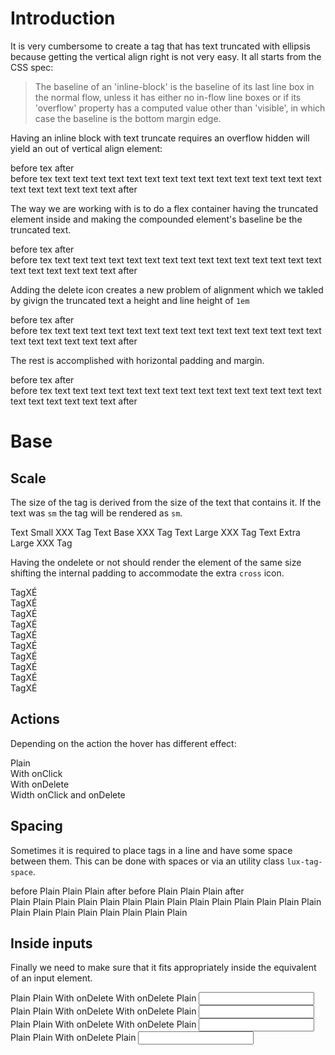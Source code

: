 


<Meta title="Component/Tag" component={Tag} />


# Introduction

It is very cumbersome to create a tag that has text truncated with ellipsis 
because getting the vertical align right is not very easy. It all starts from
the CSS spec:

> The baseline of an 'inline-block' is the baseline of its last line box in 
> the normal flow, unless it has either no in-flow line boxes or if its 
> 'overflow' property has a computed value other than 'visible', in which case 
> the baseline is the bottom margin edge.

Having an inline block with text truncate requires an overflow hidden will yield
an out of vertical align element:

<Canvas>
<div>
    before <span className="inline-block max-w-full truncate bg-red-100">tex</span> after
</div>
<div className="bg-gray-100">
    before <span className="inline-block max-w-full truncate bg-red-100">tex text text text text text text text text text text text text  text text text  text text text  text text text</span> after
</div>
</Canvas>

The way we are working with is to do a flex container having the truncated
element inside and making the compounded element's baseline be the truncated
text.

<Canvas>
<div>
    before <span className="inline-flex flex-row max-w-full bg-red-200">
        <span className="inline-block max-w-full truncate bg-red-100">tex</span> 
    </span> after
</div>
<div className="bg-gray-100">
    before <span className="inline-flex flex-row max-w-full bg-red-200">
        <span className="inline-block max-w-full truncate bg-red-100">tex text text text text text text text text text text text text  text text text  text text text  text text text</span> 
    </span> after
</div>
</Canvas>

Adding the delete icon creates a new problem of alignment which we takled by
givign the truncated text a height and line height of `1em`

<Canvas>
<div>
    before <span className="inline-flex flex-row items-baseline py-0.5 max-w-full bg-red-200">
        <Cross className="flex-none self-center bg-red-300" width="0.75em" height="0.75em"/>
        <span className="inline-block max-w-full truncate bg-red-100" style={{ height: '1em', lineHeight: '1em' }}>tex</span> 
    </span> after
</div>
<div className="bg-gray-100">
    before <span className="inline-flex flex-row items-baseline py-0.5 max-w-full bg-red-200">
        <Cross className="flex-none self-center bg-red-300" width="0.75em" height="0.75em"/>
        <span className="inline-block max-w-full truncate bg-red-100" style={{ height: '1em', lineHeight: '1em' }}>tex text text text text text text text text text text text text  text text text  text text text  text text text</span> 
    </span> after
</div>
</Canvas>

The rest is accomplished with horizontal padding and margin.

<Canvas>
<div>
    before <span className="inline-flex flex-row items-baseline px-1 py-0.5 max-w-full bg-red-200 rounded rounded-full">
        <Cross className="flex-none self-center bg-red-300 rounded rounded-full" width="0.75em" height="0.75em" style={{ marginRight: '0.25em' }}/>
        <span className="inline-block max-w-full truncate bg-red-100" style={{ height: '1em', lineHeight: '1em' }}>tex</span> 
    </span> after
</div>
<div className="bg-gray-100">
    before <span className="inline-flex flex-row items-baseline px-1 py-0.5 max-w-full bg-red-200 rounded rounded-full">
        <Cross className="flex-none self-center bg-red-300 rounded rounded-full" width="0.75em" height="0.75em" style={{ marginRight: '0.25em' }}/>
        <span className="inline-block max-w-full truncate bg-red-100" style={{ height: '1em', lineHeight: '1em' }}>tex text text text text text text text text text text text text  text text text  text text text  text text text</span> 
    </span> after
</div>
</Canvas>

# Base

## Scale

The size of the tag is derived from the size of the text that contains it. If
the text was `sm` the tag will be rendered as `sm`.

<Canvas>
    <Story name="Different Scales Same Base">
        <div className="p-2">
            <span className="text-sm"><span className="bg-red-100">Text Small XXX</span> <Tag>Tag</Tag> </span>
            <span className="text-base"><span className="bg-red-100">Text Base XXX</span> <Tag>Tag</Tag> </span>
            <span className="text-lg"><span className="bg-red-100">Text Large XXX</span> <Tag>Tag</Tag> </span>
            <span className="text-xl"><span className="bg-red-100">Text Extra Large XXX</span> <Tag>Tag</Tag> </span>
        </div>
    </Story>
</Canvas>

Having the ondelete or not should render the element of the same size shifting 
the internal padding to accommodate the extra `cross` icon.

<Canvas>
    <Story name="With and Without Same Width">
        <div className="flex flex-row justify-between items-center">
        <div className="text-xs">
            <div><Tag>TagXÉ</Tag></div>
            <div><Tag onDelete={handleDelete}>TagXÉ</Tag></div>
        </div>
        <div className="text-sm">
            <div><Tag>TagXÉ</Tag></div>
            <div><Tag onDelete={handleDelete}>TagXÉ</Tag></div>
        </div>
        <div className="text-base">
            <div><Tag>TagXÉ</Tag></div>
            <div><Tag onDelete={handleDelete}>TagXÉ</Tag></div>
        </div>
        <div className="text-lg">
            <div><Tag>TagXÉ</Tag></div>
            <div><Tag onDelete={handleDelete}>TagXÉ</Tag></div>
        </div>
        <div className="text-xl">
            <div><Tag>TagXÉ</Tag></div>
            <div><Tag onDelete={handleDelete}>TagXÉ</Tag></div>
        </div>
        </div>
    </Story>
</Canvas>

## Actions

Depending on the action the hover has different effect:

<Canvas>
    <Story name="With Different actions">
        <div className="flex flex-row justify-between items-center">
            <div><Tag>Plain</Tag></div>
            <div><Tag onClick={handleClick}>With onClick</Tag></div>
            <div><Tag onDelete={handleDelete}>With onDelete</Tag></div>
            <div><Tag onClick={handleClick} onDelete={handleDelete}>Width onClick and onDelete</Tag></div>
        </div>
    </Story>
</Canvas>


## Spacing

Sometimes it is required to place tags in a line and have some space between 
them. This can be done with spaces or via an utility class `lux-tag-space`.

<Canvas>
    <Story name="Spacing With Spaces">
        <span>before <Tag>Plain</Tag> <Tag>Plain</Tag> <Tag>Plain</Tag> after</span>
    </Story>
</Canvas>

<Canvas>
    <Story name="Spacing with Flex">
        <span>before 
            <span className="flex flex-row flex-wrap items-center gap-1">
                <Tag>Plain</Tag> 
                <Tag>Plain</Tag> 
                <Tag>Plain</Tag> 
            </span>
        after</span>
    </Story>
</Canvas>

<Canvas>
    <Story name="Spacing with Flex Multi Line">
        <div className="flex flex-row flex-wrap items-center gap-1 text-base">
            <Tag>Plain</Tag> 
            <Tag>Plain</Tag> 
            <Tag>Plain</Tag> 
            <Tag>Plain</Tag> 
            <Tag>Plain</Tag> 
            <Tag>Plain</Tag> 
            <Tag>Plain</Tag> 
            <Tag>Plain</Tag> 
            <Tag>Plain</Tag> 
            <Tag>Plain</Tag> 
            <Tag>Plain</Tag> 
            <Tag>Plain</Tag> 
            <Tag>Plain</Tag> 
            <Tag>Plain</Tag> 
            <Tag>Plain</Tag> 
            <Tag>Plain</Tag> 
            <Tag>Plain</Tag> 
            <Tag>Plain</Tag> 
            <Tag>Plain</Tag> 
            <Tag>Plain</Tag> 
            <Tag>Plain</Tag> 
            <Tag>Plain</Tag> 
        </div>
    </Story>
</Canvas>

## Inside inputs

Finally we need to make sure that it fits appropriately inside the
equivalent of an input element.

<Canvas>
    <Story name="Inside an Input Extra Small">
        <div className="grid grid-cols-2 items-center gap-1 text-xs">
            <Wrapper className="flex flex-row flex-wrap items-center gap-1">
                <Tag>Plain</Tag>
                <Tag>Plain</Tag>
                <Tag onDelete={handleDelete}>With onDelete</Tag>
                <Tag onDelete={handleDelete}>With onDelete</Tag>
                <Tag>Plain</Tag>
            </Wrapper>
            <Input type="text" defaultValue="Text XS"/>
        </div>
    </Story>
</Canvas>

<Canvas>
    <Story name="Inside an Input Small">
        <div className="grid grid-cols-2 items-center gap-1 text-sm">
            <Wrapper className="flex flex-row flex-wrap items-center gap-1">
                <Tag>Plain</Tag>
                <Tag>Plain</Tag>
                <Tag onDelete={handleDelete}>With onDelete</Tag>
                <Tag onDelete={handleDelete}>With onDelete</Tag>
                <Tag>Plain</Tag>
            </Wrapper>
            <Input type="text" defaultValue="Text SM"/>
        </div>
    </Story>
</Canvas>

<Canvas>
    <Story name="Inside an Input Base">
        <div className="grid grid-cols-2 items-center gap-1 text-base">
            <Wrapper className="flex flex-row flex-wrap items-center gap-1">
                <Tag>Plain</Tag>
                <Tag>Plain</Tag>
                <Tag onDelete={handleDelete}>With onDelete</Tag>
                <Tag onDelete={handleDelete}>With onDelete</Tag>
                <Tag>Plain</Tag>
            </Wrapper>
            <Input type="text" defaultValue="Text BASE"/>
        </div>
    </Story>
</Canvas>

<Canvas>
    <Story name="Inside an Input Large">
        <div className="grid grid-cols-2 items-center gap-1 text-lg">
            <Wrapper className="flex flex-row flex-wrap items-center gap-1">
                <Tag>Plain</Tag>
                <Tag>Plain</Tag>
                <Tag onDelete={handleDelete}>With onDelete</Tag>
                <Tag>Plain</Tag>
            </Wrapper>
            <Input type="text" defaultValue="Text LG"/>
        </div>
    </Story>
</Canvas>
